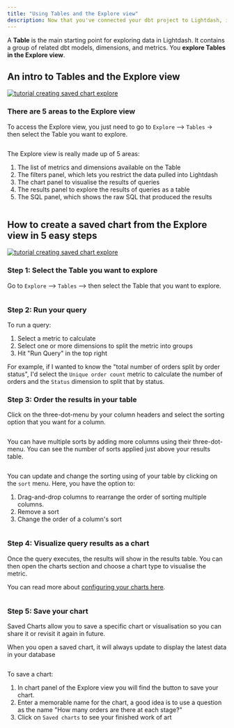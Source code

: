 ```yaml
---
title: "Using Tables and the Explore view"
description: Now that you've connected your dbt project to Lightdash, it's time to start exploring your data.
---
```


A **Table** is the main starting point for exploring data in Lightdash. It contains a group of related dbt models, dimensions, and metrics. You **explore Tables in the Explore view**.

## An intro to Tables and the Explore view

[![tutorial creating saved chart explore](/images/get-started/setup-lightdash/tutorial_creating_saved_chart_explore-96d73afc2e7313ccd63aed5a81766556.png)](https://youtu.be/2pQYuIT0674)


### There are 5 areas to the Explore view

To access the Explore view, you just need to go to `Explore` \--> `Tables` \-> then select the Table you want to explore.

<Frame>
  <img src="/images/get-started/setup-lightdash/select-table-6bba83c0e68d0f0c13b7704a6103fdcc.jpg" alt=""/>
</Frame>

The Explore view is really made up of 5 areas:

1. The list of metrics and dimensions available on the Table
2. The filters panel, which lets you restrict the data pulled into Lightdash
3. The chart panel to visualise the results of queries
4. The results panel to explore the results of queries as a table
5. The SQL panel, which shows the raw SQL that produced the results
   
<Frame>
  <img src="/images/get-started/setup-lightdash/explore-screenshot-9a7cf0038620357e6842cbfe4968ab89.jpg" alt=""/>
</Frame>


## How to create a saved chart from the Explore view in 5 easy steps

[![tutorial creating saved chart explore](/images/get-started/setup-lightdash/tutorial_creating_saved_chart_explore-96d73afc2e7313ccd63aed5a81766556.png)](https://youtu.be/1hqRFy-wk98)

### Step 1: Select the Table you want to explore

Go to `Explore` \--> `Tables` \--> then select the Table that you want to explore.
<Frame>
  <img src="/images/get-started/setup-lightdash/select-table-6bba83c0e68d0f0c13b7704a6103fdcc.jpg" alt=""/>
</Frame>


### Step 2: Run your query

To run a query:

1. Select a metric to calculate
2. Select one or more dimensions to split the metric into groups
3. Hit "Run Query" in the top right

For example, if I wanted to know the "total number of orders split by order status", I'd select the `Unique order count` metric to calculate the number of orders and the `Status` dimension to split that by status.

### Step 3: Order the results in your table

Click on the three-dot-menu by your column headers and select the sorting option that you want for a column.

<Frame>
  <img src="/images/get-started/setup-lightdash/sort-one-field-a3ef44cec240f802bf47c025c1f188d3.jpg" alt=""/>
</Frame>


You can have multiple sorts by adding more columns using their three-dot-menu. You can see the number of sorts applied just above your results table.

<Frame>
  <img src="/images/get-started/setup-lightdash/sort-multiple-fields-ca93335cbd0e31c5865fd1627940733b.jpg" alt=""/>
</Frame>


You can update and change the sorting using of your table by clicking on the `sort` menu. Here, you have the option to:

1. Drag-and-drop columns to rearrange the order of sorting multiple columns.
2. Remove a sort
3. Change the order of a column's sort
   
<Frame>
  <img src="/images/get-started/setup-lightdash/sort-options-4035607d31123aac06de138d50606133.jpg" alt=""/>
</Frame>


### Step 4: Visualize query results as a chart

Once the query executes, the results will show in the results table. You can then open the charts section and choose a chart type to visualise the metric.

You can read more about [configuring your charts here](/references/chart-types).

<Frame>
  <img src="/images/get-started/setup-lightdash/results-table-57fd9ea8ffd475e93b8748d90c6e62b3.png" alt=""/>
</Frame>


### Step 5: Save your chart

Saved Charts allow you to save a specific chart or visualisation so you can share it or revisit it again in future.

When you open a saved chart, it will always update to display the latest data in your database

<Frame>
  <img src="/images/get-started/setup-lightdash/save-chart-a85926a5410733a205368bb863884248.jpg" alt=""/>
</Frame>


To save a chart:

1. In chart panel of the Explore view you will find the button to save your chart.
2. Enter a memorable name for the chart, a good idea is to use a question as the name "How many orders are there at each stage?"
3. Click on `Saved charts` to see your finished work of art 
